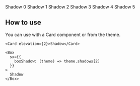 
<Meta title="Styles/Shadows" />

<MdxThemeProvider>
  <Stack spacing={2}>
    <Card elevation={0} sx={{ p: 1 }}>Shadow 0</Card>
    <Card elevation={1} sx={{ p: 1 }}>Shadow 1</Card>
    <Card elevation={2} sx={{ p: 1 }}>Shadow 2</Card>
    <Card elevation={3} sx={{ p: 1 }}>Shadow 3</Card>
    <Card elevation={4} sx={{ p: 1 }}>Shadow 4</Card>
    <Card elevation={5} sx={{ p: 1 }}>Shadow 5</Card>
  </Stack>
</MdxThemeProvider>

<br />

## How to use

You can use with a Card component or from the theme.

```tsx
<Card elevation={2}>Shadow</Card>
```

```tsx
<Box
  sx={{
    boxShadow: (theme) => theme.shadows[2]
  }}
>
  Shadow
</Box>
```

